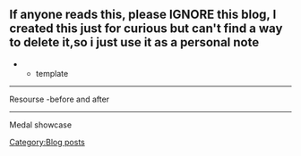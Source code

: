 ==If anyone reads this, please IGNORE this blog, I created this just for curious but can't find a way to delete it,so i just use it as a personal note==



*******template
----
Resourse -before and after

{{ResourceReport-FullMan<br />|before_fuel = <br />|before_ammo = <br />|before_steel = <br />|before_bauxite = <br />|after_fuel = <br />|after_ammo = <br />|after_steel = <br />|after_bauxite = <br />|used_fuel = <br />|used_ammo = <br />|used_steel = <br />|used_bauxite = <br />|used_bucket = <br />|note = <br />}}
 {{ResourceReport-FullMan
 |before_fuel = ?
 |before_ammo = ?
 |before_steel = ?
 |before_bauxite =? 
 |after_fuel = ?
 |after_ammo = ?
 |after_steel = ?
 |after_bauxite =? 
 |used_fuel = ?
 |used_ammo = ?
 |used_steel = ?
 |used_bauxite =? 
 |used_bucket = ?
 |note = ?
 }}


----
Medal showcase

{{MedalReport-7<br />
|e1 = Hard<br />
|e2 = Hard<br />
|e3 = Normal<br />
|e4 = Normal<br />
|e5 = Easy<br />
|e6 = Easy<br />
|e7 = Casual<br />
}}



 {{MedalReport-7
 |e1 = Hard
 |e2 = Hard
 |e3 = Normal
 |e4 = Normal
 |e5 = Easy
 |e6 = Easy
 |e7 = Casual
 }}
[[Category:Blog posts]]